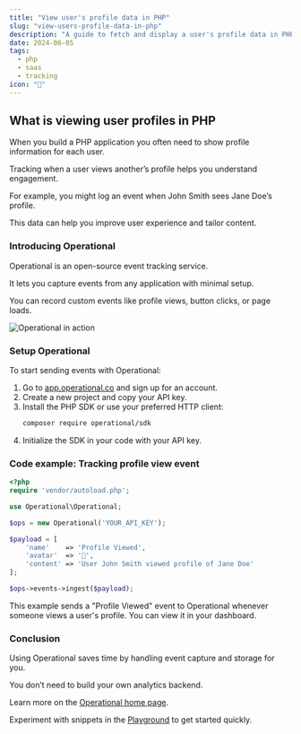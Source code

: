 ```yaml
---
title: "View user's profile data in PHP"
slug: "view-users-profile-data-in-php"
description: "A guide to fetch and display a user's profile data in PHP while tracking events with Operational SDK."
date: 2024-06-05
tags:
  - php
  - saas
  - tracking
icon: "👤"
---
```


## What is viewing user profiles in PHP

When you build a PHP application you often need to show profile information for each user.

Tracking when a user views another’s profile helps you understand engagement.

For example, you might log an event when John Smith sees Jane Doe’s profile.

This data can help you improve user experience and tailor content.

### Introducing Operational

Operational is an open-source event tracking service.

It lets you capture events from any application with minimal setup.

You can record custom events like profile views, button clicks, or page loads.

![Operational in action](https://operational.co/images/misc/ops-usage.jpg)

### Setup Operational

To start sending events with Operational:

1. Go to [app.operational.co](https://app.operational.co) and sign up for an account.
2. Create a new project and copy your API key.
3. Install the PHP SDK or use your preferred HTTP client:
   ```bash
   composer require operational/sdk
   ```
4. Initialize the SDK in your code with your API key.

### Code example: Tracking profile view event

```php
<?php
require 'vendor/autoload.php';

use Operational\Operational;

$ops = new Operational('YOUR_API_KEY');

$payload = [
    'name'    => 'Profile Viewed',
    'avatar'  => '👤',
    'content' => 'User John Smith viewed profile of Jane Doe'
];

$ops->events->ingest($payload);
```

This example sends a "Profile Viewed" event to Operational whenever someone views a user's profile. You can view it in your dashboard.

### Conclusion

Using Operational saves time by handling event capture and storage for you.

You don’t need to build your own analytics backend.

Learn more on the [Operational home page](https://operational.co).

Experiment with snippets in the [Playground](https://operational.co/playground) to get started quickly.
